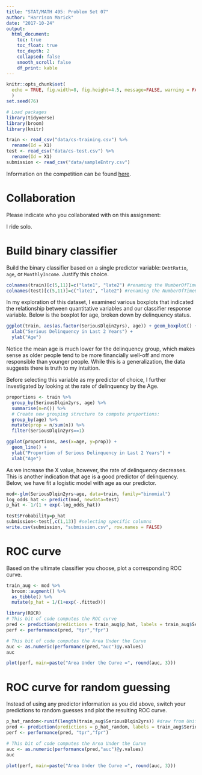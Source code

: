 ```yaml
---
title: "STAT/MATH 495: Problem Set 07"
author: "Harrison Marick"
date: "2017-10-24"
output:
  html_document:
    toc: true
    toc_float: true
    toc_depth: 2
    collapsed: false
    smooth_scroll: false
    df_print: kable
---
```


```r
knitr::opts_chunk$set(
  echo = TRUE, fig.width=8, fig.height=4.5, message=FALSE, warning = FALSE
  )
set.seed(76)

# Load packages
library(tidyverse)
library(broom)
library(knitr)

train <- read_csv("data/cs-training.csv") %>% 
  rename(Id = X1)
test <- read_csv("data/cs-test.csv") %>% 
  rename(Id = X1)
submission <- read_csv("data/sampleEntry.csv")
```

Information on the competition can be found [here](https://www.kaggle.com/c/GiveMeSomeCredit/data).



# Collaboration

Please indicate who you collaborated with on this assignment: 

I ride solo.


# Build binary classifier

Build the binary classifier based on a single predictor variable: `DebtRatio`,
`age`, or `MonthlyIncome`. Justify this choice.

```r
colnames(train)[c(5,11)]=c("late1", "late2") #renaming the NumberOfTime30-59Days... column
colnames(test)[c(5,11)]=c("late1", "late2") #renaming the NumberOfTime60-89Days... column
```


In my exploration of this dataset, I examined various boxplots that indicated the relationship between quantitative variables and our classifier response variable. Below is the boxplot for age, broken down by delinquency status. 

```r
ggplot(train, aes(as.factor(SeriousDlqin2yrs), age)) + geom_boxplot() + 
  xlab("Serious Delinquency in Last 2 Years") +
  ylab("Age")
```

Notice the mean age is much lower for the delinquency group, which makes sense as older people tend to be more financially well-off and more responsible than younger people. While this is a generalization, the data suggests there is truth to my intuition.

Before selecting this variable as my predictor of choice, I further investigated by looking at the rate of delinquency by the Age. 

```r
proportions <- train %>% 
  group_by(SeriousDlqin2yrs, age) %>% 
  summarise(n=n()) %>% 
  # Create new grouping structure to compute proportions:
  group_by(age) %>% 
  mutate(prop = n/sum(n)) %>% 
  filter(SeriousDlqin2yrs==1)

ggplot(proportions, aes(x=age, y=prop)) +
  geom_line() +
  ylab("Proportion of Serious Delinquency in Last 2 Years") +
  xlab("Age")

```

As we increase the X value, however, the rate of delinquency decreases. This is another indication that age is a good predictor of delinquency. Below, we have fit a logistic model with age as our predictor.

```r
mod<-glm(SeriousDlqin2yrs~age, data=train, family="binomial")
log_odds_hat <- predict(mod, newdata=test)
p_hat <- 1/(1 + exp(-log_odds_hat))

test$Probability=p_hat
submission<-test[,c(1,13)] #selecting specific columns
write.csv(submission, "submission.csv", row.names = FALSE)
```



# ROC curve

Based on the ultimate classifier you choose, plot a corresponding ROC curve.

```r
train_aug <- mod %>% 
  broom::augment() %>% 
  as_tibble() %>% 
  mutate(p_hat = 1/(1+exp(-.fitted)))

library(ROCR)
# This bit of code computes the ROC curve
pred <- prediction(predictions = train_aug$p_hat, labels = train_aug$SeriousDlqin2yrs)
perf <- performance(pred, "tpr","fpr")

# This bit of code computes the Area Under the Curve
auc <- as.numeric(performance(pred,"auc")@y.values)
auc

plot(perf, main=paste("Area Under the Curve =", round(auc, 3)))

```



# ROC curve for random guessing

Instead of using any predictor information as you did above, switch your
predictions to random guesses and plot the resulting ROC curve.

```r
p_hat_random<-runif(length(train_aug$SeriousDlqin2yrs)) #draw from Unif(0,1) dist
pred <- prediction(predictions = p_hat_random, labels = train_aug$SeriousDlqin2yrs)
perf <- performance(pred, "tpr","fpr")

# This bit of code computes the Area Under the Curve
auc <- as.numeric(performance(pred,"auc")@y.values)
auc

plot(perf, main=paste("Area Under the Curve =", round(auc, 3)))
```
